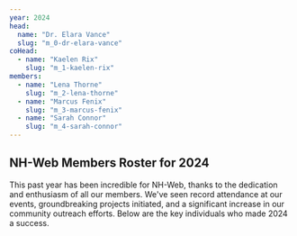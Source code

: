```yaml
---
year: 2024
head:
  name: "Dr. Elara Vance"
  slug: "m_0-dr-elara-vance"
coHead:
  - name: "Kaelen Rix"
    slug: "m_1-kaelen-rix"
members:
  - name: "Lena Thorne"
    slug: "m_2-lena-thorne"
  - name: "Marcus Fenix"
    slug: "m_3-marcus-fenix"
  - name: "Sarah Connor"
    slug: "m_4-sarah-connor"
---
```


## NH-Web Members Roster for 2024

This past year has been incredible for NH-Web, thanks to the dedication and enthusiasm of all our members. We've seen record attendance at our events, groundbreaking projects initiated, and a significant increase in our community outreach efforts. Below are the key individuals who made 2024 a success.